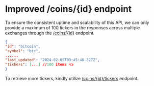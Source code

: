 # Improved /coins/{id} endpoint

To ensure the consistent uptime and scalability of this API, we can only provide a maximum of 100 tickers in the responses across multiple exchanges through the [/coins/\{id}](/reference/coins-id) endpoint. 

```json JSON
{
"id": "bitcoin",
"symbol": "btc",
......
"last_updated": "2024-02-05T03:45:46.327Z",
"tickers": [...] //100 items 👈
}
```

To retrieve more tickers, kindly utilize [/coins/\{id}/tickers](/reference/coins-id-tickers) endpoint.